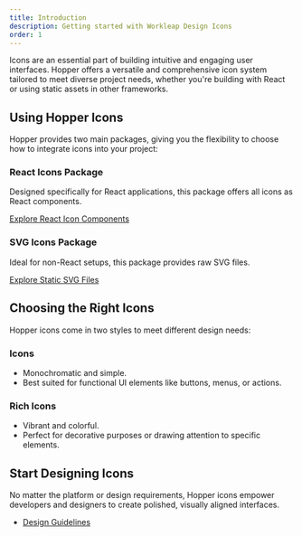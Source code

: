 ```yaml
---
title: Introduction
description: Getting started with Workleap Design Icons
order: 1
---
```


Icons are an essential part of building intuitive and engaging user interfaces. Hopper offers a versatile and comprehensive icon system tailored to meet diverse project needs, whether you're building with React or using static assets in other frameworks.

## Using Hopper Icons
Hopper provides two main packages, giving you the flexibility to choose how to integrate icons into your project:

### React Icons Package
Designed specifically for React applications, this package offers all icons as React components.

[Explore React Icon Components](/getting-started/individual-packages#icons)

### SVG Icons Package
Ideal for non-React setups, this package provides raw SVG files.

[Explore Static SVG Files](/getting-started/javascript#svg-icons)


## Choosing the Right Icons
Hopper icons come in two styles to meet different design needs:

### Icons
- Monochromatic and simple.
- Best suited for functional UI elements like buttons, menus, or actions.


### Rich Icons
- Vibrant and colorful.
- Perfect for decorative purposes or drawing attention to specific elements.

## Start Designing Icons
No matter the platform or design requirements, Hopper icons empower developers and designers to create polished, visually aligned interfaces.

- [Design Guidelines]()
